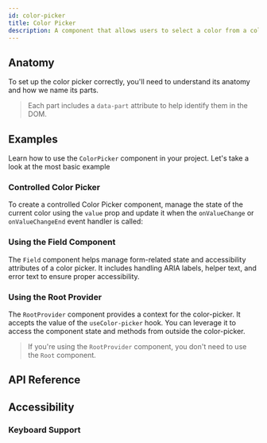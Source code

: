 ```yaml
---
id: color-picker
title: Color Picker
description: A component that allows users to select a color from a color picker.
---
```


<ComponentPreview id="ColorPicker" />

## Anatomy

To set up the color picker correctly, you'll need to understand its anatomy and how we name its parts.

> Each part includes a `data-part` attribute to help identify them in the DOM.

<Anatomy id="color-picker" />

## Examples

Learn how to use the `ColorPicker` component in your project. Let's take a look at the most basic example

<Example id="basic" />

### Controlled Color Picker

To create a controlled Color Picker component, manage the state of the current color using the `value` prop and update
it when the `onValueChange` or `onValueChangeEnd` event handler is called:

<Example id="controlled" />

### Using the Field Component

The `Field` component helps manage form-related state and accessibility attributes of a color picker. It includes
handling ARIA labels, helper text, and error text to ensure proper accessibility.

<Example id="with-field" />

### Using the Root Provider

The `RootProvider` component provides a context for the color-picker. It accepts the value of the `useColor-picker`
hook. You can leverage it to access the component state and methods from outside the color-picker.

<Example id="root-provider" />

> If you're using the `RootProvider` component, you don't need to use the `Root` component.

## API Reference

<ComponentTypes id="color-picker" />

## Accessibility

### Keyboard Support

<KeyBindingsTable id="color-picker" />
